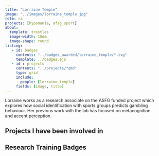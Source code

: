 ```yaml
---
title: "Lorraine Temple"
image: "../images/lorraine_temple.jpg"
role: ra
projects: [hypomania, afsg_sport]
about: 
  template: trestles
  image-width: 10em
  image-shape: round
listing:
   - id: badges
     contents: "../badges_awarded/lorraine_temple/*.svg"
     template: ../badges.ejs
   - id : projects
     contents: "../projects/*qmd"
     type: grid
     include: 
       people: [lorraine_temple]
     fields: [image, title]
---
```



Lorraine works as a research associate on the ASFG funded project which explores how social identification with sports groups predicts gambling behaviour. Her previous work with the lab has focused on metacognition and accent perception. 

## Projects I have been involved in

::: {#projects}
:::

## Research Training Badges

::: {#badges}

:::
